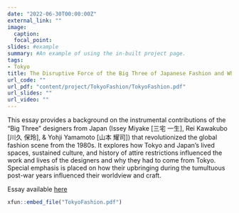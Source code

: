 ```yaml
---
date: "2022-06-30T00:00:00Z"
external_link: ""
image:
  caption: 
  focal_point: 
slides: #example
summary: #An example of using the in-built project page.
tags:
- Tokyo
title: The Disruptive Force of the Big Three of Japanese Fashion and Why They Had to Emerge from Tokyo
url_code: ""
url_pdf: "content/project/TokyoFashion/TokyoFashion.pdf"
url_slides: ""
url_video: ""
---
```


This essay provides a background on the instrumental contributions of the "Big Three" designers from Japan (Issey Miyake [三宅 一生], Rei Kawakubo [川久 保玲], & Yohji Yamamoto [山本 耀司]) that revolutionized the global fashion scene from the 1980s. It explores how Tokyo and Japan's lived spaces, sustained culture, and history of attire restrictions influenced the work and lives of the designers and why they had to come from Tokyo. Special emphasis is placed on how their upbringing during the tumultuous post-war years influenced their worldview and craft.

Essay available [here](TokyoFashion.pdf)
```r
xfun::embed_file("TokyoFashion.pdf")
```


